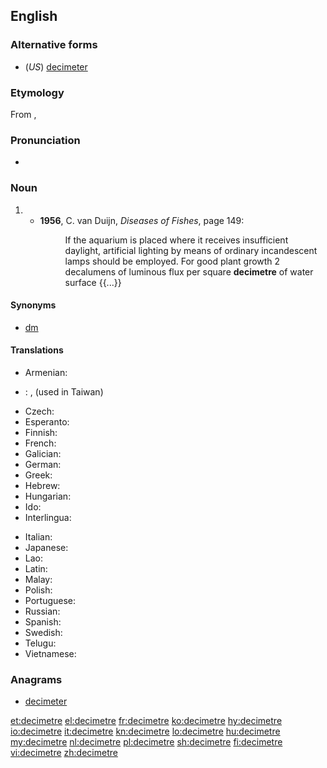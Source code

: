 {{also|décimètre}}
==English==

===Alternative forms===
* (''US'') [[decimeter]]

===Etymology===
From {{etyl|fr|en}} {{term|décimètre|lang=fr}}, {{prefix|deci|metre}}

===Pronunciation===
* {{a|UK}} {{IPA|/ˈdɛsɪmiːtə(ɹ)/}}

===Noun===
{{en-noun}}

# {{SI-unit|deci|metre|length}}
#* '''1956''', C. van Duijn, ''Diseases of Fishes'', page 149:
#*: If the aquarium is placed where it receives insufficient daylight, artificial lighting by means of ordinary incandescent lamps should be employed. For good plant growth 2 decalumens of luminous flux per square '''decimetre''' of water surface {{...}}

====Synonyms====
* [[dm]]

====Translations====
{{trans-top|one-tenth of a metre}}
* Armenian: {{t|hy|դեցիմետր|tr=dec'imetr}}
* {{ttbc|zh}}: {{t|zh|分米|tr=fēnmǐ|sc=Hani}}, {{t|zh|公寸|tr=gōngcùn|sc=Hani}} (used in Taiwan)
* Czech: {{t+|cs|decimetr|m}}
* Esperanto: {{t|eo|decimetro}}
* Finnish: {{t|fi|desimetri}}
* French: {{t+|fr|décimètre|m}}
* Galician: {{t|gl|decímetro|m}}
* German: {{t+|de|Dezimeter}}
* Greek: {{t+|el|δεκατόμετρο|n|tr=dekatómetro}}
* Hebrew: {{t|he|דצימטר|tr=detzimet'er|sc=Hebr}}
* Hungarian: {{t+|hu|deciméter}}
* Ido: {{t+|io|decimetro}}
* Interlingua: {{t|ia|decimetro}}
{{trans-mid}}
* Italian: {{t+|it|decimetro|m}}
* Japanese: {{t|ja|デシメートル|tr=deshimētoru|sc=Jpan}}
* Lao: {{t+|lo|ເດຊີແມັດ|sc=Laoo}}
* Latin: {{t|la|decimetrus}}
* Malay: {{t|ms|desimeter}}
* Polish: {{t|pl|decymetr|m}}
* Portuguese: {{t+|pt|decímetro|m}}
* Russian: {{t+|ru|дециметр|m|tr=decimétr}}
* Spanish: {{t+|es|decímetro|m}}
* Swedish: {{t+|sv|decimeter}}
* Telugu: {{t|te|డెసీమీటరు}}
* Vietnamese: {{t|vi|đêximet}}
{{trans-bottom}}

===Anagrams===
* [[decimeter#English|decimeter]]

[[et:decimetre]]
[[el:decimetre]]
[[fr:decimetre]]
[[ko:decimetre]]
[[hy:decimetre]]
[[io:decimetre]]
[[it:decimetre]]
[[kn:decimetre]]
[[lo:decimetre]]
[[hu:decimetre]]
[[my:decimetre]]
[[nl:decimetre]]
[[pl:decimetre]]
[[sh:decimetre]]
[[fi:decimetre]]
[[vi:decimetre]]
[[zh:decimetre]]